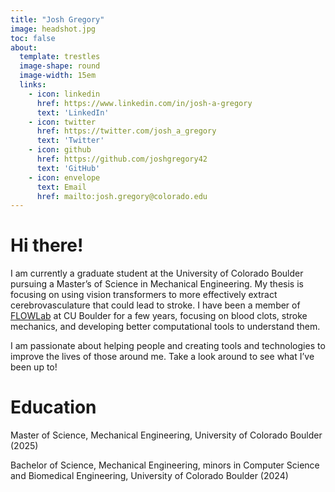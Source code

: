 ```yaml
---
title: "Josh Gregory"
image: headshot.jpg
toc: false
about: 
  template: trestles
  image-shape: round
  image-width: 15em
  links:
    - icon: linkedin
      href: https://www.linkedin.com/in/josh-a-gregory
      text: 'LinkedIn'
    - icon: twitter
      href: https://twitter.com/josh_a_gregory
      text: 'Twitter'
    - icon: github
      href: https://github.com/joshgregory42
      text: 'GitHub'
    - icon: envelope
      text: Email
      href: mailto:josh.gregory@colorado.edu
---
```


# Hi there!

I am currently a graduate student at the University of Colorado Boulder pursuing a Master's of Science in Mechanical Engineering. My thesis is focusing on using vision transformers to more effectively extract cerebrovasculature that could lead to stroke. I have been a member of [FLOWLab](https://www.flowphysicslab.com/) at CU Boulder for a few years, focusing on blood clots, stroke mechanics, and developing better computational tools to understand them.

I am passionate about helping people and creating tools and technologies to improve the lives of those around me. Take a look around to see what I've been up to!


# Education

Master of Science, Mechanical Engineering, University of Colorado Boulder (2025)


Bachelor of Science, Mechanical Engineering, minors in Computer Science and Biomedical Engineering, University of Colorado Boulder (2024)

